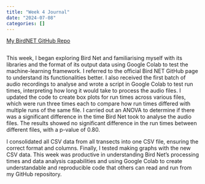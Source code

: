 ```yaml
---
title: "Week 4 Journal"
date: "2024-07-08"
categories: []
---
```


[My BirdNET GitHub Repo](https://github.com/Jamess200/MyBirdNetTest)
```python
```

This week, I began exploring Bird Net and familiarising myself with its libraries and the format of its output data using Google Colab to test the machine-learning framework. I referred to the official Bird NET GitHub page to understand its functionalities better. I also received the first batch of audio recordings to analyse and wrote a script in Google Colab to test run times, interpreting how long it would take to process the audio files. I updated the code to create box plots for run times across various files, which were run three times each to compare how run times differed with multiple runs of the same file. I carried out an ANOVA to determine if there was a significant difference in the time Bird Net took to analyse the audio files. The results showed no significant difference in the run times between different files, with a p-value of 0.80.

I consolidated all CSV data from all transects into one CSV file, ensuring the correct format and columns. Finally, I tested making graphs with the new CSV data. This week was productive in understanding Bird Net's processing times and data analysis capabilities and using Google Colab to create understandable and reproducible code that others can read and run from my GitHub repository.